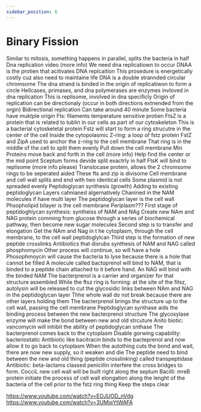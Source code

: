 ```yaml
---
sidebar_position: 6
---
```

# Binary Fission
Similar to mitosis, something happens in parallel, splits the bacteria in half
Dna replication video (more info)
We need dna replicatiown to occur DNAA is the protien that acitivates DNA replcaition
This prosedure is energetically costly cuz also need to maintaine life
DNA is a double strannded circular chromsome
The dna strand is binded in the origin of replicatiwon to form a circle
Hellcases, primases, and dna polymerases are enzymes invloved in dna replication
This is replisome, involved in dna specificly
Origin of replication can be directionaly (occur in both directions extnended from the orgin)
Bidirectional replication
Can take around 40 minute
Some bacteria have muktple origin 
Fts: filaments temperature sensitive protien 
FtsZ is a protein that is related to tublin in our cells as part of our cytoskeleton 
This is a bacterial cytoskeletal protein
Fstz will start to form a ring strucutre in the center of the cell
Inside the cytopolasmic
Z-ring: a loop of fstz protein
FstZ and ZipA used to anchor the z-ring to the cell membrane
That ring is in the middle of the cell to split them evenly
Pull down the cell membrane
Min Proteins move back and forth in the cell (more info)
Help find the center or the mid point
Sceptum forms devide split exactrly in half
FtsK will bind to replisome (more info please)
Translocase protein, allows the 2 chromsome rings to be seperated aided
These fts and zip is divisome
Cell membrane and cell wall splits and end with two identical cells
Some plasmid is not spreaded evenly
Peptidoglycan synthesis (growth)
Adding to existing peptidoglycan 
Layers cahnianed algernatively
Chanined in the NAM molecules if have multi layer
The peptidoglycan layer is the cell wall
Phsopholipid bilayer is the cell membrane
Periplasm???
First stage of peptidoghlycan synthesis: syntheiss of NAM and NAg
Create new NAm and NAG protein comming from glucose through a series of biochemical pathway, then become new sugar molecules
Second step is to transfer and elongation
Get the NAm and Nag in t he cytoplasm, through the cell membrane, to the cell wall peptidoglylcan
Third step is the formation of new peptide crosslinks
Antibiotics that disrubs synthesis of NAM and NAG called phosphomycin
Other process will continue, so will have a hole
Phosophmoycin will cause the bacteria to lyse because there is a hole that cannot be filled
A molecule called bactoprenol will bind to NAM, that is binded to a peptide chain attached to it before hand.
An NAG will bind with the binded NAM
The bacterprenol is a carrier and organizer for that structure assembled
While the ftsz ring is forming: at the site of the fitsz, autolysin will be released to cut the glycosidic links between NAm and NAG in the peptidoglycan layer
Thhe whole wall do not break because there are other layers holding them
The bacterprenol brings the structure up to the cell wall, passing the cell membrane
Peptidoglycan synthase aids the binding process between the new bacterprenol structure
The glycosylase enzyme will make the bond between new and old strcuture
Anito biotic: vancomycin will inhibit the ability of peptidoglycan snthase
The bacterprenol comes back to the cytoplasm
Disable gorwing capability: bacteriostatic
Antibiotic like bacitracin binds to the bacteprenol and now allow it to go back to cytoplasm 
When the autothing cuts the bond and wait, there are now new supply, so it weaken and die
The peptide need to bind between the new and old thing (peptide crosslinking) called transpeptidase
Antibiotic: beta-lactams classed penicillin interfere the cross bridges to form. 
CocciL new cell wall will be built right along the septum
Bacilli: mreB protein initiate the process of cell wall elongation along the lenght of the bacteria of the cell prior to the fstz ring thing
Keep the steps clear

https://www.youtube.com/watch?v=EOJUOD_nVdg
https://www.youtube.com/watch?v=3UMiqYtWAFA